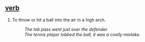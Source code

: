 == [[verb]] ==
# To throw or hit a ball into the air in a high arch.
#: ''The lob pass went just over the defender.''
#:''The tennis player lobbed the ball, it was a costly mistake''.